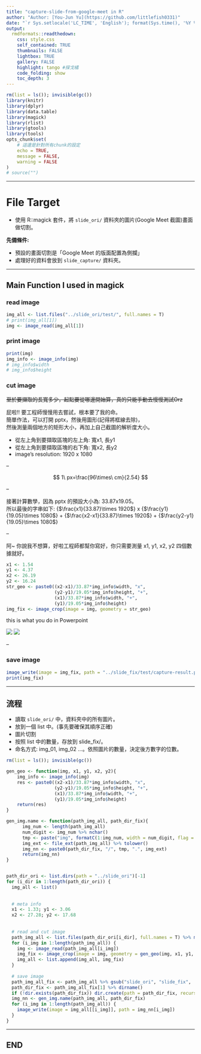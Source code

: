 ```yaml
---
title: "capture-slide-from-google-meet in R"
author: "Author: [You-Jun Yu](https://github.com/littlefish0331)"
date: "`r Sys.setlocale('LC_TIME', 'English'); format(Sys.time(), '%Y %b %d %a, %H:%M:%S')`"
output:
  rmdformats::readthedown:
    css: style.css
    self_contained: TRUE
    thumbnails: FALSE
    lightbox: TRUE
    gallery: FALSE
    highlight: tango #探戈橘
    code_folding: show
    toc_depth: 3
---
```


```r
rm(list = ls()); invisible(gc())
library(knitr)
library(dplyr)
library(data.table)
library(magick)
library(rlist)
library(gtools)
library(tools)
opts_chunk$set(
    # 這邊是針對所有chunk的設定
    echo = TRUE,
    message = FALSE,
    warning = FALSE
)
# source("")
```

---

# File Target

- 使用 R::magick 套件，將 `slide_ori/` 資料夾的圖片(Google Meet 截圖)畫面做切割。

**先備條件:**

- 預設的畫面切割是「Google Meet 的版面配置為側攔」
- 處理好的資料會放到 `slide_capture/` 資料夾。

---

## Main Function I used in magick

### read image

```r
img_all <- list.files("../slide_ori/test/", full.names = T)
# print(img_all[1])
img <- image_read(img_all[1])
```

### print image

```r
print(img)
img_info <- image_info(img)
# img_info$width
# img_info$height
```

### cut image

~~至於要擷取的長寬多少，起點要從哪邊開始算，真的只能手動去慢慢測試Orz~~  

屁啦!! 要工程師慢慢用去嘗試，根本要了我的命。  
簡單作法，可以打開 pptx，然後用圖形(記得將框線去除)，  
然後測量兩個地方的矩形大小，再加上自己截圖的解析度大小。

- 從左上角到要擷取區塊的左上角: 寬x1, 長y1
- 從左上角到要擷取區塊的右下角: 寬x2, 長y2
- image's resolution: 1920 x 1080

--

$$
1\ px=\frac{96\times\ cm}{2.54}
$$


--

接著計算數學，因為 pptx 的預設大小為: 33.87x19.05。  
所以最後的字串如下:
{$\frac{x1}{33.87}\times 1920$} x {$\frac{y1}{19.05}\times 1080$} + {$\frac{x2-x1}{33.87}\times 1920$} + {$\frac{y2-y1}{19.05}\times 1080$}

--

阿~ 你說我不想算，好啦工程師都幫你寫好，你只需要測量 x1, y1, x2, y2 四個數據就好。

```r
x1 <- 1.54
y1 <- 4.37
x2 <- 26.19
y2 <- 16.24
str_geo <- paste0((x2-x1)/33.87*img_info$width, "x", 
                  (y2-y1)/19.05*img_info$height, "+", 
                  (x1)/33.87*img_info$width, "+", 
                  (y1)/19.05*img_info$height)
img_fix <- image_crop(image = img, geometry = str_geo)
```

this is what you do in Powerpoint

![](../img-explain/img_01.png)
![](../img-explain/img_02.png)

--

### save image

```r
image_write(image = img_fix, path = "../slide_fix/test/capture-result.png")
print(img_fix)
```

---

## 流程

- 讀取 `slide_ori/` 中，資料夾中的所有圖片。
- 放到一個 list 中。(事先要確保其順序正確)
- 圖片切割
- 按照 list 中的數量，存放到 slide_fix/。
- 命名方式: img_01, img_02 ...。依照圖片的數量，決定後方數字的位數。

```r
rm(list = ls()); invisible(gc())

gen_geo <- function(img, x1, y1, x2, y2){
    img_info <- image_info(img)
    res <- paste0((x2-x1)/33.87*img_info$width, "x", 
                  (y2-y1)/19.05*img_info$height, "+", 
                  (x1)/33.87*img_info$width, "+", 
                  (y1)/19.05*img_info$height)
    return(res)
}

gen_img.name <- function(path_img_all, path_dir_fix){
      img_num <- length(path_img_all)
      num_digit <- img_num %>% nchar()
      tmp <- paste("img", formatC(1:img_num, width = num_digit, flag = "0"), sep = "_")
      img_ext <- file_ext(path_img_all) %>% tolower()
      img_nn <- paste0(path_dir_fix, "/", tmp, ".", img_ext)
      return(img_nn)
}


path_dir_ori <- list.dirs(path = "../slide_ori")[-1]
for (i_dir in 1:length(path_dir_ori)) {
  img_all <- list()
  
  
  # meta info
  x1 <- 1.33; y1 <- 3.06
  x2 <- 27.28; y2 <- 17.68
  
  
  # read and cut image
  path_img_all <- list.files(path_dir_ori[i_dir], full.names = T) %>% mixedsort()
  for (i_img in 1:length(path_img_all)) {
    img <- image_read(path_img_all[i_img])
    img_fix <- image_crop(image = img, geometry = gen_geo(img, x1, y1, x2, y2))
    img_all <- list.append(img_all, img_fix)
  }
  
  # save image
  path_img_all_fix <- path_img_all %>% gsub("slide_ori", "slide_fix", .)
  path_dir_fix <- path_img_all_fix[1] %>% dirname()
  if (!dir.exists(path_dir_fix)) dir.create(path = path_dir_fix, recursive = T)
  img_nn <- gen_img.name(path_img_all, path_dir_fix)
  for (i_img in 1:length(path_img_all)) {
    image_write(image = img_all[[i_img]], path = img_nn[i_img])
  }
}


```

---

## END
